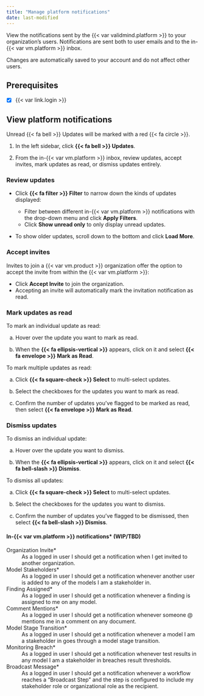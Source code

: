 ```yaml
---
title: "Manage platform notifications"
date: last-modified
---
```


View <!-- and customize --> the notifications sent by the {{< var validmind.platform >}} to your organization's users. Notifications are sent both to user emails and to the in-{{< var vm.platform >}} inbox.

:::{.callout}
Changes are automatically saved to your account and do not affect other users.
:::

::: {.attn}

## Prerequisites

- [x] {{< var link.login >}}
<!-- - [x] To customize platform notifications, you must be a [{{< fa hand >}} Customer Admin]{.bubble} or assigned another role with sufficient permissions.[^1] -->

:::

## View platform notifications

::: {.callout}
Unread {{< fa bell >}} Updates will be marked with a red [{{< fa circle >}}]{.red}.
:::

1. In the left sidebar, click **{{< fa bell >}} Updates**.

2. From the in-{{< var vm.platform >}} inbox, review updates, accept invites, mark updates as read, or dismiss updates entirely.

::: {.panel-tabset}

### Review updates

- Click **{{< fa filter >}} Filter** to narrow down the kinds of updates displayed:

    - Filter between different in-{{< var vm.platform >}} notifications with the drop-down menu and click **Apply Filters**.
    - Click **Show unread only** to only display unread updates.

- To show older updates, scroll down to the bottom and click **Load More**.

### Accept invites

Invites to join a {{< var vm.product >}} organization offer the option to accept the invite from within the {{< var vm.platform >}}:

- Click **Accept Invite** to join the organization.
- Accepting an invite will automatically mark the invitation notification as read.

### Mark updates as read

To mark an individual update as read:

a. Hover over the update you want to mark as read.

b. When the **{{< fa ellipsis-vertical >}}** appears, click on it and select **{{< fa envelope >}} Mark as Read**.

To mark multiple updates as read:

a. Click **{{< fa square-check >}} Select** to multi-select updates.

b. Select the checkboxes for the updates you want to mark as read.

c. Confirm the number of updates you've flagged to be marked as read, then select **{{< fa envelope >}} Mark as Read**.

### Dismiss updates

To dismiss an individual update:

a. Hover over the update you want to dismiss.

b. When the **{{< fa ellipsis-vertical >}}** appears, click on it and select **{{< fa bell-slash >}} Dismiss**.

To dismiss all updates:

a. Click **{{< fa square-check >}} Select** to multi-select updates.

b. Select the checkboxes for the updates you want to dismiss.

c. Confirm the number of updates you've flagged to be dismissed, then select **{{< fa bell-slash >}} Dismiss**.

:::

#### In-{{< var vm.platform >}} notifications* (WIP/TBD)

Organization Invite*
: As a logged in user I should get a notification when I get invited to another organization.

Model Stakeholders*
: As a logged in user I should get a notification whenever another user is added to any of the models I am a stakeholder in.

Finding Assigned*
: As a logged in user I should get a notification whenever a finding is assigned to me on any model.

Comment Mentions*
: As a logged in user I should get a notification whenever someone @ mentions me in a comment on any document.

Model Stage Transition*
: As a logged in user I should get a notification whenever a model I am a stakeholder in goes through a model stage transition.

Monitoring Breach*
: As a logged in user I should get a notification whenever test results in any model I am a stakeholder in breaches result thresholds.

Broadcast Message*
: As a logged in user I should get a notification whenever a workflow reaches a “Broadcast Step” and the step is configured to include my stakeholder role or organizational role as the recipient.


<!-- CUSTOMIZATION DOESN'T EXIST YET -->

<!-- ## Customize platform notifications -->


<!-- FOOTNOTES -->

<!-- [^1]: [Manage permissions](/guide/configuration/manage-permissions.qmd) -->